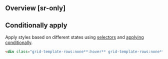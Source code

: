 ## Overview [sr-only]
<Overview/>

## Conditionally apply
Apply styles based on different states using [selectors](/guide/state-selectors) and [applying conditionally](/guide/applying-conditionally).
```html
<div class="grid-template-rows:none**:hover** grid-template-rows:none**@sm** grid-template-rows:none**@dark** grid-template-rows:none**@print**">…</div>
```

